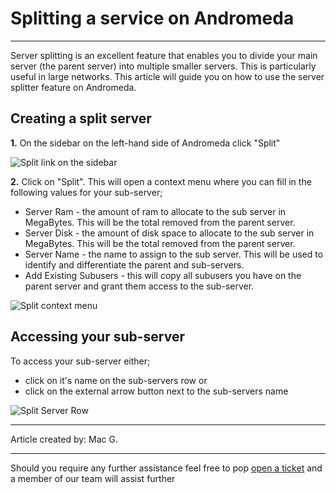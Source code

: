

# Splitting a service on Andromeda
***
<Callout type="info" >
  Server splitting is an excellent feature that enables you to divide your main server (the parent server) into multiple smaller servers. This is particularly useful in large networks. This article will guide you on how to use the server splitter feature on Andromeda.
</Callout>

## Creating a split server
**1.** On the sidebar on the left-hand side of Andromeda click "Split"

![Split link on the sidebar](./img/split-SB.png.png)

**2.** Click on "Split". This will open a context menu where you can fill in the following values for your sub-server;
* Server Ram - the amount of ram to allocate to the sub server in MegaBytes. This will be the total removed from the parent server.
* Server Disk - the amount of disk space to allocate to the sub server in MegaBytes. This will be the total removed from the parent server.
* Server Name - the name to assign to the sub server. This will be used to identify and differentiate the parent and sub-servers.
* Add Existing Subusers - this will copy all subusers you have on the parent server and grant them access to the sub-server.

![Split context menu](./img/split-CM.png)

## Accessing your sub-server

To access your sub-server either;
* click on it's name on the sub-servers row 
or
* click on the external arrow button next to the sub-servers name


![Split Server Row](./img/split-ROW.png)

***

Article created by: Mac G.

***

Should you require any further assistance feel free to pop [open a ticket](https://billing.plutonode.com/submitticket.php) and a member of our team will assist further
